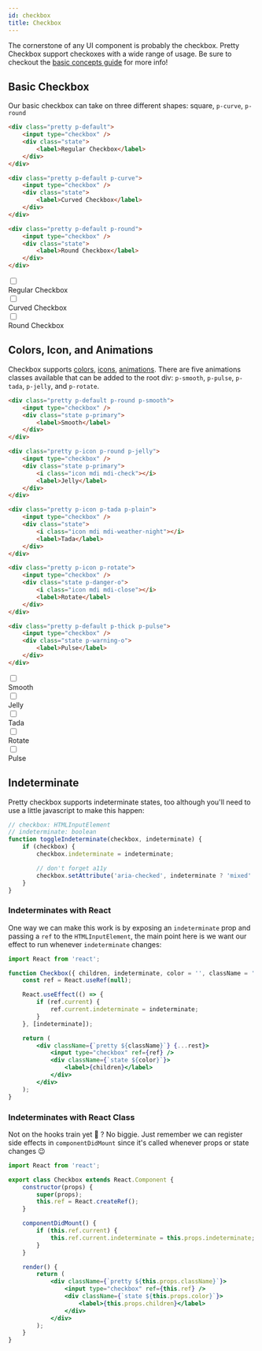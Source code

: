```yaml
---
id: checkbox
title: Checkbox
---
```



The cornerstone of any UI component is probably the checkbox. Pretty Checkbox support checkoxes with a wide range of usage. Be sure to checkout the [basic concepts guide](main-concepts/intro) for more info!

## Basic Checkbox

Our basic checkbox can take on three different shapes: square, `p-curve`, `p-round`

```html {1,8,15}
<div class="pretty p-default">
    <input type="checkbox" />
    <div class="state">
        <label>Regular Checkbox</label>
    </div>
</div>

<div class="pretty p-default p-curve">
    <input type="checkbox" />
    <div class="state">
        <label>Curved Checkbox</label>
    </div>
</div>

<div class="pretty p-default p-round">
    <input type="checkbox" />
    <div class="state">
        <label>Round Checkbox</label>
    </div>
</div>
```

<div className="pretty p-default">
    <input type="checkbox" />
    <div className="state">
        <label>Regular Checkbox</label>
    </div>
</div>

<div className="pretty p-default p-curve">
    <input type="checkbox" />
    <div className="state">
        <label>Curved Checkbox</label>
    </div>
</div>

<div className="pretty p-default p-round">
    <input type="checkbox" />
    <div className="state">
        <label>Round Checkbox</label>
    </div>
</div>

## Colors, Icon, and Animations

Checkbox supports [colors](main-concepts/colors), [icons](main-concepts/icons), [animations](main-concepts/animations).
There are five animations classes available that can be added to the root div: `p-smooth`, `p-pulse`, `p-tada`, `p-jelly`, and `p-rotate`.

```html {1,8,16,24,32}
<div class="pretty p-default p-round p-smooth">
    <input type="checkbox" />
    <div class="state p-primary">
        <label>Smooth</label>
    </div>
</div>

<div class="pretty p-icon p-round p-jelly">
    <input type="checkbox" />
    <div class="state p-primary">
        <i class="icon mdi mdi-check"></i>
        <label>Jelly</label>
    </div>
</div>

<div class="pretty p-icon p-tada p-plain">
    <input type="checkbox" />
    <div class="state">
        <i class="icon mdi mdi-weather-night"></i>
        <label>Tada</label>
    </div>
</div>

<div class="pretty p-icon p-rotate">
    <input type="checkbox" />
    <div class="state p-danger-o">
        <i class="icon mdi mdi-close"></i>
        <label>Rotate</label>
    </div>
</div>

<div class="pretty p-default p-thick p-pulse">
    <input type="checkbox" />
    <div class="state p-warning-o">
        <label>Pulse</label>
    </div>
</div>
```

<div className="pretty p-default p-round p-smooth">
    <input type="checkbox" />
    <div className="state p-primary">
        <label>Smooth</label>
    </div>
</div>
<div className="pretty p-icon p-curve p-jelly">
    <input type="checkbox" />
    <div className="state p-success">
        <i className="icon mdi mdi-check"></i>
        <label>Jelly</label>
    </div>
</div>
<div className="pretty p-icon p-tada p-plain">
    <input type="checkbox" />
    <div className="state">
        <i className="icon mdi mdi-weather-night"></i>
        <label>Tada</label>
    </div>
</div>
<div className="pretty p-icon p-curve p-rotate">
    <input type="checkbox" />
    <div className="state p-danger-o">
        <i className="icon mdi mdi-close"></i>
        <label>Rotate</label>
    </div>
</div>
<div className="pretty p-default p-thick p-pulse">
    <input type="checkbox" />
    <div className="state p-warning-o">
        <label>Pulse</label>
    </div>
</div>

## Indeterminate

Pretty checkbox supports indeterminate states, too although you'll need to use a little javascript to make this happen:

```js title="toggleIndeterminate.js"
// checkbox: HTMLInputElement
// indeterminate: boolean
function toggleIndeterminate(checkbox, indeterminate) {
    if (checkbox) {
        checkbox.indeterminate = indeterminate;

        // don't forget a11y
        checkbox.setAttribute('aria-checked', indeterminate ? 'mixed' : checkbox.checked);
    }
}
```

### Indeterminates with React

One way we can make this work is by exposing an `indeterminate` prop and passing a `ref` to the `HTMLInputElement`, the main point here is we want our effect to run whenever `indeterminate` changes:

```jsx title="Checkbox.jsx"
import React from 'react';

function Checkbox({ children, indeterminate, color = '', className = '', ...rest }) {
    const ref = React.useRef(null);

    React.useEffect(() => {
        if (ref.current) {
            ref.current.indeterminate = indeterminate;
        }
    }, [indeterminate]);

    return (
        <div className={`pretty ${className}`} {...rest}>
            <input type="checkbox" ref={ref} />
            <div className={`state ${color}`}>
                <label>{children}</label>
            </div>
        </div>
    );
}
```

<IndeterminateCheckbox />

### Indeterminates with React Class

Not on the hooks train yet 🚂 ? No biggie. Just remember we can register side effects in `componentDidMount` since it's called whenever props or state changes :wink:

```jsx title="Checkbox.jsx"
import React from 'react';

export class Checkbox extends React.Component {
    constructor(props) {
        super(props);
        this.ref = React.createRef();
    }

    componentDidMount() {
        if (this.ref.current) {
            this.ref.current.indeterminate = this.props.indeterminate;
        }
    }

    render() {
        return (
            <div className={`pretty ${this.props.className}`}>
                <input type="checkbox" ref={this.ref} />
                <div className={`state ${this.props.color}`}>
                    <label>{this.props.children}</label>
                </div>
            </div>
        );
    }
}
```
